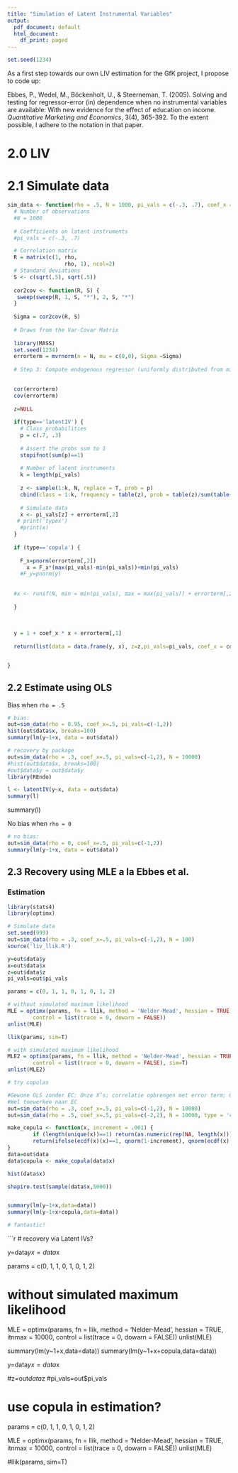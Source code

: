 ```yaml
---
title: "Simulation of Latent Instrumental Variables"
output:
  pdf_document: default
  html_document:
    df_print: paged
---
```


```r
set.seed(1234)
```

As a first step towards our own LIV estimation for the GfK project, I propose to code up:

Ebbes, P., Wedel, M., Böckenholt, U., & Steerneman, T. (2005). Solving and testing for regressor-error (in) dependence when no instrumental variables are available: With new evidence for the effect of education on income. *Quantitative Marketing and Economics*, 3(4), 365-392. To the extent possible, I adhere to the notation in that paper.

# 2.0 LIV 

# 2.1 Simulate data

```r

sim_data <- function(rho = .5, N = 1000, pi_vals = c(-.3, .7), coef_x = 3, type='latentIV') {
  # Number of observations
  #N = 1000
  
  # Coefficients on latent instruments
  #pi_vals = c(-.3, .7) 

  # Correlation matrix
  R = matrix(c(1, rho,
                  rho, 1), ncol=2)
  # Standard deviations
  S <- c(sqrt(.5), sqrt(.5))
  
  cor2cov <- function(R, S) {
   sweep(sweep(R, 1, S, "*"), 2, S, "*")
  }
  
  Sigma = cor2cov(R, S)
  
  # Draws from the Var-Covar Matrix
  
  library(MASS)
  set.seed(1234)
  errorterm = mvrnorm(n = N, mu = c(0,0), Sigma =Sigma)
  
  # Step 3: Compute endogenous regressor (uniformly distributed from min(unif) to max(unif)

	
  cor(errorterm)
  cov(errorterm)
  
  z=NULL
  
  if(type=='latentIV') {
    # Class probabilities
    p = c(.7, .3)
    
    # Assert the probs sum to 1
    stopifnot(sum(p)==1)
    
    # Number of latent instruments
    k = length(pi_vals)
    
    z <- sample(1:k, N, replace = T, prob = p)
    cbind(class = 1:k, frequency = table(z), prob = table(z)/sum(table(z)))
  
    # Simulate data
    x <- pi_vals[z] + errorterm[,2]
   # print('typex')
    #print(x)
  }
  
  if (type=='copula') {
  
    F_x=pnorm(errorterm[,2])
	  x = F_x*(max(pi_vals)-min(pi_vals))+min(pi_vals)
	#F_y=pnorm(y)
	
	
  #x <- runif(N, min = min(pi_vals), max = max(pi_vals)) + errorterm[,2]
  
  }
  
  
  
  y = 1 + coef_x * x + errorterm[,1]
  
  return(list(data = data.frame(y, x), z=z,pi_vals=pi_vals, coef_x = coef_x))


}
```

## 2.2 Estimate using OLS

Bias when `rho = .5`

```r
# bias:
out=sim_data(rho = 0.95, coef_x=.5, pi_vals=c(-1,2))
hist(out$data$x, breaks=100)
summary(lm(y~1+x, data = out$data))
```

```r
# recovery by package
out=sim_data(rho = .3, coef_x=.5, pi_vals=c(-1,2), N = 10000)
#hist(out$data$x, breaks=100)
#out$data$y = out$data$y
library(REndo)

l <- latentIV(y~x, data = out$data)
summary(l)

```

summary(l)


No bias when `rho = 0`

```r
# no bias:
out=sim_data(rho = 0, coef_x=.5, pi_vals=c(-1,2))
summary(lm(y~1+x, data = out$data))
```

## 2.3 Recovery using MLE a la Ebbes et al. 

### Estimation
```r
library(stats4)
library(optimx)

# Simulate data
set.seed(999)
out=sim_data(rho = .3, coef_x=.5, pi_vals=c(-1,2), N = 100)
source('liv_llik.R')

y=out$data$y
x=out$data$x
z=out$data$z
pi_vals=out$pi_vals

params = c(0, 1, 1, 0, 1, 0, 1, 2)

# without simulated maximum likelihood
MLE = optimx(params, fn = llik, method = 'Nelder-Mead', hessian = TRUE, itnmax = 10000, 
        control = list(trace = 0, dowarn = FALSE))
unlist(MLE)

llik(params, sim=T)

# with simulated maximum likelihood
MLE2 = optimx(params, fn = llik, method = 'Nelder-Mead', hessian = TRUE, itnmax = 10000, 
        control = list(trace = 0, dowarn = FALSE), sim=T)
unlist(MLE2)


```


```r
# try copulas

#Gewone OLS zonder EC: Onze X’s; correlatie opbrengen met error term; Gaussian werkt (?) (yt, xt; endogeniteit aanmaken; xt, delta xt opnemen, kijken of het nog werkt)
#Wel toewerken naar EC
out=sim_data(rho = .3, coef_x=.5, pi_vals=c(-1,2), N = 10000)
out=sim_data(rho = .5, coef_x=.5, pi_vals=c(-2,2), N = 10000, type = 'copula')

make_copula <- function(x, increment = .001) {
		if (length(unique(x))==1) return(as.numeric(rep(NA, length(x))))
		return(ifelse(ecdf(x)(x)==1, qnorm(1-increment), qnorm(ecdf(x)(x))))
}
data=out$data
data$copula <- make_copula(data$x)

hist(data$x)

shapiro.test(sample(data$x,5000))


summary(lm(y~1+x,data=data))
summary(lm(y~1+x+copula,data=data))

# fantastic!

```

```r
# recovery via Latent IVs?

y=data$y
x=data$x

params = c(0, 1, 1, 0, 1, 0, 1, 2)

# without simulated maximum likelihood
MLE = optimx(params, fn = llik, method = 'Nelder-Mead', hessian = TRUE, itnmax = 10000, 
        control = list(trace = 0, dowarn = FALSE))
unlist(MLE)

summary(lm(y~1+x,data=data))
summary(lm(y~1+x+copula,data=data))

y=data$y
x=data$x


#z=out$data$z
#pi_vals=out$pi_vals

# use copula in estimation?

params = c(0, 1, 1, 0, 1, 0, 1, 2)

MLE = optimx(params, fn = llik, method = 'Nelder-Mead', hessian = TRUE, itnmax = 10000, 
        control = list(trace = 0, dowarn = FALSE))
unlist(MLE)

#llik(params, sim=T)

